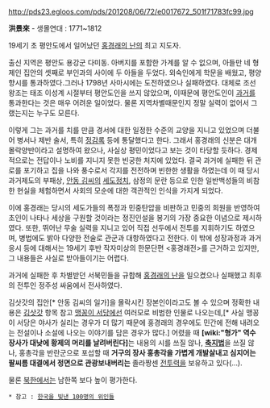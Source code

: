 http://pds23.egloos.com/pds/201208/06/72/e0017672_501f71783fc99.jpg

'''洪景來'''
- 생몰연대 : 1771~1812

19세기 초 평안도에서 일어났던 [[홍경래의 난]]의 최고 지도자.

출신 지역은 평안도 용강군 다미동. 아버지를 포함한 가계를 알 수 없으며, 아들만 네 형제인 집안의 셋째로 부인과의 사이에 두 아들을 두었다. 
외숙인에게 학문을 배웠고, 평양 향시를 통과하였다.그러나 1798년 사마시에는 도전하였으나 실패하였다. 대체로 조선왕조는 태조 이성계 시절부터 평안도인을 쓰지 않았으며, 이때문에 평안도인이 [[과거]]를 통과한다는 것은 매우 어려운 일이었다. 물론 지역차별때문인지 정말 실력이 없어서 그랬는지는 누구도 모른다.

이렇게 그는 과거를 치를 만큼 경서에 대한 일정한 수준의 교양을 지니고 있었으며 더불어 병서나 제반 술서, 특히 [[정감록]] 등에 통달했다고 한다. 
그래서 홍경래의 신분은 대개 몰락양반이라고 설명하여 왔으나, 사실상 평민이었다고 보는 것이 타당할 듯하다. 경제적으로는 전답이나 노비를 지니지 못한 빈궁한 처지에 있었다. 결국 과거에 실패한 뒤 관로를 포기하고 집을 나와 풍수로서 각지를 전전하며 빈한한 생활을 하였는데 이 때 당시 과거제도의 부패상, [[안동 김씨]]의 [[세도정치]], 삼정의 문란 등으로 인한 일반백성들의 비참한 현실을 체험하면서 사회의 모순에 대한 객관적인 인식을 가지게 되었다.

이에 홍경래는 당시의 세도가들의 폭정과 민중탄압을 비판하고 민중의 희원을 반영하여 초인이 나타나 세상을 구원할 것이라는 정진인설을 봉기의 가장 중요한 이념으로 제시하였다. 또한, 뛰어난 무술 실력을 지니고 있어 직접 선두에서 전투를 지휘하기도 하였으며, 병법에도 밝아 다양한 전술로 관군과 대항하였다고 전한다. 이 밖에 성장과정과 과거응시 등에 대해서는 19세기 후반 작자미상의 한문단편 <홍경래전>를 근거하고 있지만, 그 내용들은 사실로 받아들이기는 어렵다. 

과거에 실패한 후 차별받던 서북민들을 규합해 [[홍경래의 난]]을 일으켰으나 실패했고 최후의 전투인 정주성 싸움에서 전사하였다.

김삿갓의 집안[* 안동 김씨의 일가]을 몰락시킨 장본인이라고도 볼 수 있으며 정확한 내용은 [[김삿갓]] 항목 참고
[[맹꽁이 서당]]에선 여러모로 비범한 인물로 나오는데,[* 사실 맹꽁이 서당은 야사가 실리는 경우가 더 많기 때문에 홍경래의 경우에도 민간에 전해 내려오는 전설이나 소설에 나오는 이야기를 담은 경우가 많다.] 어렸을 때 '''[wiki:"형가" 역수장사가 대낮에 황제의 머리를 날려버린다]'''는 내용의 시를 쓰질 않나, '''[[축지법]]'''을 쓰질 않나, 홍총각을 반란군으로 포섭할 때 '''거구의 장사 홍총각을 가볍게 개발살내고 심지어는 팔씨름 대결에서 정면으로 관광보내버리는''' 졸라짱센 [[전투력]]을 보유하고 있다(...).

물론 [[북한]]에서는 남한쪽 보다 높이 평가한다.

 * 참고 : [[한국을 빛낸 100명의 위인들]]
